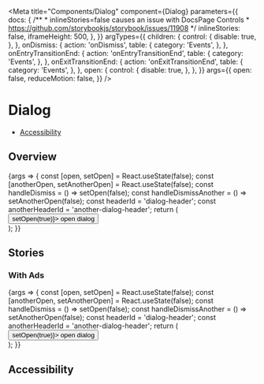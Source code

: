 

<Meta
  title="Components/Dialog"
  component={Dialog}
  parameters={{
    docs: {
      /**
       * inlineStories=false causes an issue with DocsPage Controls
       * https://github.com/storybookjs/storybook/issues/11908
       */
      inlineStories: false,
      iframeHeight: 500,
    },
  }}
  argTypes={{
    children: {
      control: {
        disable: true,
      },
    },
    onDismiss: {
      action: 'onDismiss',
      table: {
        category: 'Events',
      },
    },
    onEntryTransitionEnd: {
      action: 'onEntryTransitionEnd',
      table: {
        category: 'Events',
      },
    },
    onExitTransitionEnd: {
      action: 'onExitTransitionEnd',
      table: {
        category: 'Events',
      },
    },
    open: {
      control: {
        disable: true,
      },
    },
  }}
  args={{
    open: false,
    reduceMotion: false,
  }}
/>

# Dialog

- [Accessibility](#accessibility)

## Overview

<Canvas>
  <Story name="Default">
    {args => {
      const [open, setOpen] = React.useState(false);
      const [anotherOpen, setAnotherOpen] = React.useState(false);
      const handleDismiss = () => setOpen(false);
      const handleDismissAnother = () => setAnotherOpen(false);
      const headerId = 'dialog-header';
      const anotherHeaderId = 'another-dialog-header';
      return (
        <div>
          <Button type="solid-indigo" onClick={() => setOpen(true)}>
            open dialog
          </Button>
          <Dialog
            {...args}
            open={open}
            onDismiss={handleDismiss}
            labelledBy={headerId}
          >
            <DialogCloseButton onClick={handleDismiss} />
            <DialogHeader id={headerId}>
              <Flex marginBottom="m">
                <Headline>
                  Are you sure you want to stop asking this question?
                </Headline>
              </Flex>
            </DialogHeader>
            <DialogBody>
              <Flex marginBottom="m">
                Information you provide to us directly. We may collect personal
                information, such as your name, address, telephone number, date
                of birth, payment information, and e-mail address when you when
                you register for our Service, sign up for our mailing list,
                enter a contest or sweepstakes, or otherwise communicate with
                us. We may also collect any communications between you and
                Brainly and any other information you provide to Brainly
                Information you provide to us directly. We may collect personal
                information, such as your name, address, telephone number, date
                of birth, payment information, and e-mail address when you when
                you register for our Service, sign up for our mailing list,
                enter a contest or sweepstakes, or otherwise communicate with
                us. We may also collect any communications between you and
                Brainly and any other information you provide to Brainly
                Information you provide to us directly. We may collect personal
                information, such as your name, address, telephone number, date
                of birth, payment information, and e-mail address when you when
                you register for our Service, sign up for our mailing list,
                enter a contest or sweepstakes, or otherwise communicate with
                us. We may also collect any communications between you and
                Brainly and any other information you provide to Brainly
                Information you provide to us directly. We may collect personal
                information, such as your name, address, telephone number, date
                of birth, payment information, and e-mail address when you when
                you register for our Service, sign up for our mailing list,
                enter a contest or sweepstakes, or otherwise communicate with
                us. We may also collect any communications between you and
                Brainly and any other information you provide to Brainly
                Information you provide to us directly. We may collect personal
                information, such as your name, address, telephone number, date
                of birth, payment information, and e-mail address when you when
                you register for our Service, sign up for our mailing list,
                enter a contest or sweepstakes, or otherwise communicate with
                us. We may also collect any communications between you and
                Brainly and any other information you provide to Brainly
                Information you provide to us directly. We may collect personal
                information, such as your name, address, telephone number, date
                of birth, payment information, and e-mail address when you when
                you register for our Service, sign up for our mailing list,
                enter a contest or sweepstakes, or otherwise communicate with
                us. We may also collect any communications between you and
                Brainly and any other information you provide to Brainly
                Information you provide to us directly. We may collect personal
                information, such as your name, address, telephone number, date
                of birth, payment information, and e-mail address when you when
                you register for our Service, sign up for our mailing list,
                enter a contest or sweepstakes, or otherwise communicate with
                us. We may also collect any communications between you and
                Brainly and any other information you provide to Brainly
              </Flex>
              <Flex marginBottom="m">
                <Link
                  as="button"
                  onClick={() => setAnotherOpen(true)}
                  onKeyDown={({key}) => key === 'Enter' && setAnotherOpen(true)}
                >
                  Open another dialog
                </Link>
              </Flex>
              <Flex justifyContent="flex-end" className="sg-space-x-s">
                <Button type="outline" onClick={handleDismiss}>
                  cancel
                </Button>
                <Button type="solid">proceed</Button>
              </Flex>
            </DialogBody>
          </Dialog>
          <Dialog
            {...args}
            size="s"
            open={anotherOpen}
            onDismiss={handleDismissAnother}
            labelledBy={anotherHeaderId}
          >
            <DialogCloseButton onClick={handleDismissAnother} />
            <DialogHeader id={anotherHeaderId}>
              <Flex marginBottom="m">
                <Headline>
                  Are you really sure you want to stop asking this question?
                </Headline>
              </Flex>
            </DialogHeader>
            <DialogBody>
              <Flex justifyContent="flex-end" className="sg-space-x-s">
                <Button type="outline" onClick={handleDismissAnother}>
                  cancel
                </Button>
                <Button type="solid">proceed</Button>
              </Flex>
            </DialogBody>
          </Dialog>
        </div>
      );
    }}
  </Story>
</Canvas>

<ArgsTable story="Default" />

## Stories

### With Ads

<Canvas>
  <Story name="With Ads">
    {args => {
      const [open, setOpen] = React.useState(false);
      const [anotherOpen, setAnotherOpen] = React.useState(false);
      const handleDismiss = () => setOpen(false);
      const handleDismissAnother = () => setAnotherOpen(false);
      const headerId = 'dialog-header';
      const anotherHeaderId = 'another-dialog-header';
      return (
        <div>
          <Button type="solid-indigo" onClick={() => setOpen(true)}>
            open dialog
          </Button>
          <Dialog
            {...args}
            open={open}
            onDismiss={handleDismiss}
            labelledBy={headerId}
          >
            <DialogInject slot="right">
              <div
                style={{backgroundColor: 'green', color: 'black', padding: 20}}
              >
                right ad - right ad - right ad - right ad
              </div>
            </DialogInject>
            <DialogInject slot="top">
              <div
                style={{backgroundColor: 'purple', color: 'black', padding: 20}}
              >
                top ad - top ad - top ad - top ad
              </div>
            </DialogInject>
            <DialogInject slot="left">
              <div
                style={{backgroundColor: 'blue', color: 'black', padding: 20}}
              >
                left ad - left ad - left ad - left ad
              </div>
            </DialogInject>
            <DialogInject slot="bottom">
              <div
                style={{backgroundColor: 'red', color: 'black', padding: 20}}
              >
                bottom ad - bottom ad - bottom ad - bottom ad - bottom ad -
                bottom ad bottom ad - bottom ad - bottom ad - bottom ad - bottom
                ad - bottom ad
              </div>
            </DialogInject>
            <DialogInject slot="overlay">
              <img
                style={{width: '100%', height: '100%', display: 'block'}}
                src={mountainsImage}
              />
            </DialogInject>
            <DialogCloseButton onClick={handleDismiss} />
            <DialogHeader id={headerId}>
              <Flex marginBottom="m">
                <Headline>
                  Are you sure you want to stop asking this question?
                </Headline>
              </Flex>
            </DialogHeader>
            <DialogBody>
              <Flex marginBottom="m">
                Information you provide to us directly. We may collect personal
                information, such as your name, address, telephone number, date
                of birth, payment information, and e-mail address when you when
                you register for our Service, sign up for our mailing list,
                enter a contest or sweepstakes, or otherwise communicate with
                us. We may also collect any communications between you and
                Brainly and any other information you provide to Brainly
              </Flex>
              <Flex marginBottom="m">
                <Link
                  as="button"
                  onClick={() => setAnotherOpen(true)}
                  onKeyDown={({key}) => key === 'Enter' && setAnotherOpen(true)}
                >
                  Open another dialog
                </Link>
              </Flex>
              <Flex justifyContent="flex-end" className="sg-space-x-s">
                <Button type="outline" onClick={handleDismiss}>
                  cancel
                </Button>
                <Button type="solid">proceed</Button>
              </Flex>
            </DialogBody>
          </Dialog>
          <Dialog
            {...args}
            size="s"
            open={anotherOpen}
            onDismiss={handleDismissAnother}
            labelledBy={anotherHeaderId}
          >
            <DialogCloseButton onClick={handleDismissAnother} />
            <DialogHeader id={anotherHeaderId}>
              <Flex marginBottom="m">
                <Headline>
                  Are you really sure you want to stop asking this question?
                </Headline>
              </Flex>
            </DialogHeader>
            <DialogBody>
              <Flex justifyContent="flex-end" className="sg-space-x-s">
                <Button type="outline" onClick={handleDismissAnother}>
                  cancel
                </Button>
                <Button type="solid">proceed</Button>
              </Flex>
            </DialogBody>
          </Dialog>
        </div>
      );
    }}
  </Story>
</Canvas>

## Accessibility

<DialogA11y />
